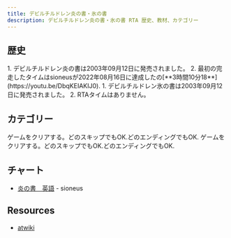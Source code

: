 ```yaml
---
title: デビルチルドレン炎の書・氷の書
description: デビルチルドレン炎の書・氷の書 RTA 歴史、教材、カテゴリー
---
```



<DocsHero 
    content="デビルチルドレン炎の書・氷の書はデビルチルドレン光の書・闇の書の続き作品です。この作品はチップの代わりにカードを導入します。そのカードは プレイヤー が各戦闘の最初に使うことができるアイテムです。"
    srcUrl={fireCover}
    alt="Devil Children: Fire and Ice Book Box Cover"
/>

<LinkCard title="ランキング" href="https://www.speedrun.com/ja-JP/dcfi" description="投稿されたRTA動画を観るようにSpeedrun.comへ"/>


## 歴史

<Tabs>
<TabItem label="炎の書">
<Steps>
1. デビルチルドレン炎の書は2003年09月12日に発売されました。
2. 最初の完走したタイムはsioneusが2022年08月16日に達成したの[**3時間10分18**](https://youtu.be/DbqKEIAKIJ0).
</Steps>
</TabItem>
<TabItem label="氷の書">
<Steps>
1. デビルチルドレン氷の書は2003年09月12日に発売されました。
2. RTAタイムはありません。
</Steps>
</TabItem>
</Tabs>

## カテゴリー
<CardGrid>
    <Card title="炎の書">ゲームをクリアする。どのスキップでもOK.どのエンディングでもOK.</Card>
    <Card title="氷の書">ゲームをクリアする。どのスキップでもOK.どのエンディングでもOK.</Card>
</CardGrid>

## チャート
- [炎の書　英語](https://sioneus.me/notes/fire) - sioneus

## Resources
- [atwiki](https://w.atwiki.jp/devilchildren_fi)